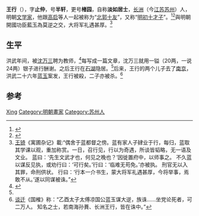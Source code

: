 {{人物信息框
|姓名 = 王行
|出生地 = 长洲（今江苏苏州）
|国籍 = [[明|明]]
|other_names = 字止仲，号半轩
|years_active = [[明朝|明朝]][[洪武|洪武]]年间
|notable_works = [[昭君出塞图|昭君出塞图]]
}}

'''王行'''（{{bd|1331年||1395年|}}），字'''止仲'''，号'''半轩'''，更号'''楮园'''，自称'''淡如居士'''，[[长洲县|长洲]]（今[[江苏|江苏]][[苏州|苏州]]）人，明朝[[文学家|文学家]]，他跟[[高启|高启]]等人一起被称为“[[北郭十友|北郭十友]]”，又称“[[明初十才子|明初十才子]]”。<ref>{{Cite web|url = http://www.subaonet.com/cul/2012/0722/964631.shtml|title = 撰写者王行被沈万三聘为家庭教师|accessdate = 2012-07-22-UTC4:00|archive-url = https://web.archive.org/web/20150402124210/http://www.subaonet.com/cul/2012/0722/964631.shtml|archive-date = 2015-04-02|dead-url = yes}}</ref><ref name=":0">{{Cite book|title = 明史·卷285|last = [[张廷玉|张廷玉]]等|first = |publisher = |year = |isbn = |location = |pages = |url = https://zh.wikisource.org/wiki/明史/卷285|access-date = 2020-09-14|archive-date = 2019-08-19|archive-url = https://web.archive.org/web/20190819042638/https://zh.wikisource.org/wiki/%E6%98%8E%E5%8F%B2/%E5%8D%B7285|dead-url = no}}</ref>與明朝開國功臣[[藍玉|藍玉]]為莫逆之交，大将军礼遇甚厚。<ref>[[王锜|王锜]]《寓圃杂记》載:“偶舍于蓝都督之傍。蓝有家人子肄业于行，每归，蓝取其学课以观，重加称赏。一日，召行见，行以为奇遇，所谈皆韬略，无一语及文业。 蓝曰：‘先生文武才也，何见之晚也？’因徙置府中，以师事之。 不久蓝以谋反见执，或劝行曰：‘可行矣。’行曰：‘临难无苟免。’亦被执。 刑官无以入其罪，命刑供状。 行曰：‘行本一介书生，蒙大将军礼遇甚厚，今将举事，焉敢不从。’遂以同谋被诛。”</ref>

== 生平 ==
洪武年间，被[[沈万三|沈万三]]聘为教师，<ref>{{Cite book|title = 明史·卷140|last = [[张廷玉|张廷玉]]等|first = |publisher = |year = |isbn = |location = |pages = |url = https://zh.wikisource.org/zh-hans/%E6%98%8E%E5%8F%B2/%E5%8D%B7140|access-date = 2015-02-28|archive-date = 2015-04-02|archive-url = https://web.archive.org/web/20150402165931/https://zh.wikisource.org/zh-hans/%E6%98%8E%E5%8F%B2/%E5%8D%B7140|dead-url = no}}</ref>每写成一篇文章，沈万三就用一镒（20两，一说24两）银子进行酬谢。之后王行在[[石湖|石湖]]隐居。<ref name=":0" />后来，王行的两个儿子去了[[南京|南京]]，洪武二十六年[[藍玉|蓝玉]]案发，王行被殺，二子亦被杀。<ref>[[谈迁|谈迁]]《国榷》称：“乙酉太子太傅凉国公蓝玉谋大逆，族诛……坐党论死者，可二万人。 知名之士，若南海孙蕡、长洲王行，皆在诛中。”</ref>

== 参考 ==
{{reflist}}

{{北郭十友}}

{{Authority control}}
{{DEFAULTSORT:Wang王}}
[[Category:王姓|Xing]]
[[Category:明朝畫家|Category:明朝畫家]]
[[Category:苏州人|Category:苏州人]]